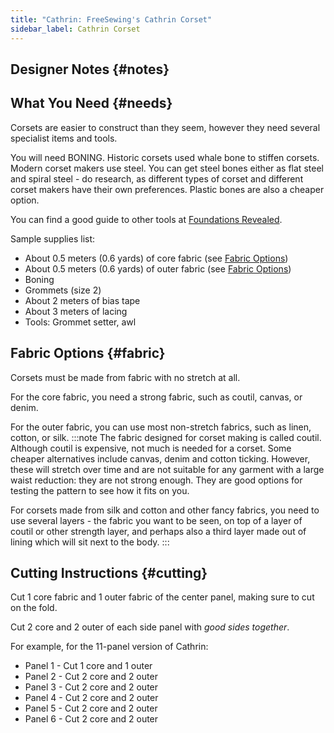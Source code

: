 ```yaml
---
title: "Cathrin: FreeSewing's Cathrin Corset"
sidebar_label: Cathrin Corset
---
```



<DocusaurusDoc>
  <DesignInfo design="cathrin" noDocsLink />
</DocusaurusDoc>

## Designer Notes {#notes}

<Notes />

## What You Need {#needs}

Corsets are easier to construct than they seem, however they need several
specialist items and tools.

You will need BONING. Historic corsets used whale bone to stiffen corsets.
Modern corset makers use steel. You can get steel bones either as flat steel
and spiral steel - do research, as different types of corset and different
corset makers have their own preferences. Plastic bones are also a cheaper
option.

You can find a good guide to other tools at [Foundations
Revealed](https://foundationsrevealed.com/).

Sample supplies list:

- About 0.5 meters (0.6 yards) of core fabric (see [Fabric Options](#fabric))
- About 0.5 meters (0.6 yards) of outer fabric (see [Fabric Options](#fabric))
- Boning
- Grommets (size 2)
- About 2 meters of bias tape
- About 3 meters of lacing
- Tools: Grommet setter, awl

## Fabric Options {#fabric}

Corsets must be made from fabric with no stretch at all.

For the core fabric, you need a strong fabric, such as coutil, canvas, or
denim.

For the outer fabric, you can use most non-stretch fabrics, such as linen,
cotton, or silk.
:::note
The fabric designed for corset making is called coutil. Although coutil is
expensive, not much is needed for a corset. Some cheaper alternatives include
canvas, denim and cotton ticking. However, these will stretch over time and are
not suitable for any garment with a large waist reduction: they are not strong
enough. They are good options for testing the pattern to see how it fits on
you.

For corsets made from silk and cotton and other fancy fabrics, you need to use
several layers - the fabric you want to be seen, on top of a layer of coutil or
other strength layer, and perhaps also a third layer made out of lining which
will sit next to the body.
:::

## Cutting Instructions {#cutting}

Cut 1 core fabric and 1 outer fabric of the center panel, making sure to cut on
the fold.

Cut 2 core and 2 outer of each side panel with _good sides together_.

For example, for the 11-panel version of Cathrin:

- Panel 1 - Cut 1 core and 1 outer
- Panel 2 - Cut 2 core and 2 outer
- Panel 3 - Cut 2 core and 2 outer
- Panel 4 - Cut 2 core and 2 outer
- Panel 5 - Cut 2 core and 2 outer
- Panel 6 - Cut 2 core and 2 outer

